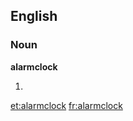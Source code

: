 ==English==
===Noun===
'''alarmclock'''
#{{misspelling of|alarm clock}}

[[et:alarmclock]]
[[fr:alarmclock]]